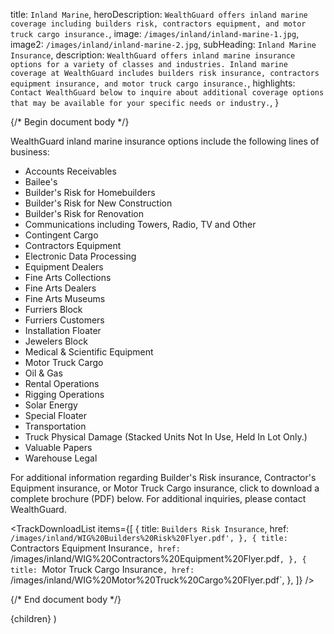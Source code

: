
  title: `Inland Marine`,
  heroDescription: `WealthGuard offers inland marine coverage including builders risk, contractors equipment, and motor truck cargo insurance.`,
  image: `/images/inland/inland-marine-1.jpg`,
  image2: `/images/inland/inland-marine-2.jpg`,
  subHeading: `Inland Marine Insurance`,
  description: `WealthGuard offers inland marine insurance options for a variety of classes and industries. Inland marine coverage at WealthGuard includes builders risk insurance, contractors equipment insurance, and motor truck cargo insurance.`,
  highlights: `Contact WealthGuard below to inquire about additional coverage options that may be available for your specific needs or industry.`,
}

{/* Begin document body */}

WealthGuard inland marine insurance options include the following lines of business:

- Accounts Receivables 
- Bailee's
- Builder's Risk for Homebuilders
- Builder's Risk for New Construction 
- Builder's Risk for Renovation
- Communications including Towers, Radio, TV and Other 
- Contingent Cargo
- Contractors Equipment
- Electronic Data Processing 
- Equipment Dealers
- Fine Arts Collections
- Fine Arts Dealers
- Fine Arts Museums
- Furriers Block
- Furriers Customers
- Installation Floater
- Jewelers Block
- Medical & Scientific Equipment 
- Motor Truck Cargo
- Oil & Gas
- Rental Operations
- Rigging Operations
- Solar Energy
- Special Floater
- Transportation
- Truck Physical Damage (Stacked Units Not In Use, Held In Lot Only.) 
- Valuable Papers
- Warehouse Legal

For additional information regarding Builder's Risk insurance, Contractor's Equipment insurance, or Motor Truck Cargo insurance, click to download a complete brochure (PDF) below. For additional inquiries, please contact WealthGuard.

<TrackDownloadList
  items={[
    {
      title: `Builders Risk Insurance`,
      href: `/images/inland/WIG%20Builders%20Risk%20Flyer.pdf',
    },
    {
      title: `Contractors Equipment Insurance`,
      href: `/images/inland/WIG%20Contractors%20Equipment%20Flyer.pdf`,
    },
    {
      title: `Motor Truck Cargo Insurance`,
      href: `/images/inland/WIG%20Motor%20Truck%20Cargo%20Flyer.pdf`,
    },
  ]}
/>

{/* End document body */}

  <SolutionTemplate meta={meta}>{children}</SolutionTemplate>
)
